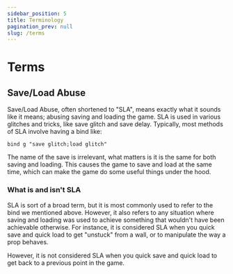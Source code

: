 ```yaml
---
sidebar_position: 5
title: Terminology
pagination_prev: null
slug: /terms
---
```


# Terms

## Save/Load Abuse

Save/Load Abuse, often shortened to "SLA", means exactly what it sounds like it means; abusing saving and loading the game.
SLA is used in various glitches and tricks, like save glitch and save delay. Typically, most methods of SLA involve having
a bind like:
```
bind g "save glitch;load glitch"
```

The name of the save is irrelevant, what matters is it is the same for both saving and loading. This causes the game to
save and load at the same time, which can make the game do some useful things under the hood.

### What is and isn't SLA

SLA is sort of a broad term, but it is most commonly used to refer to the bind we mentioned above. However, it also
refers to any situation where saving and loading was used to achieve something that wouldn't have been achievable otherwise.
For instance, it is considered SLA when you quick save and quick load to get "unstuck" from a wall, or to manipulate
the way a prop behaves.

However, it is not considered SLA when you quick save and quick load to get back to a previous point in the game.